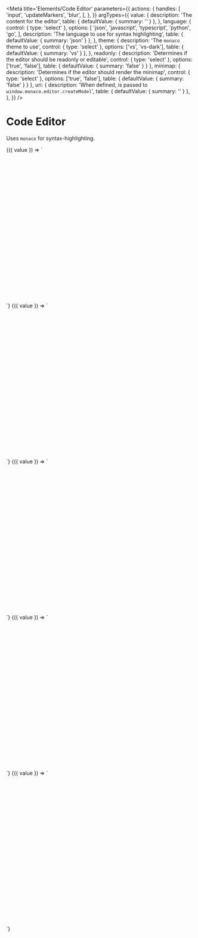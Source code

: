 
<Meta
  title='Elements/Code Editor'
  parameters={{ 
    actions: {
      handles: [
        'input',
        'updateMarkers',
        'blur',
      ],
    },
  }}
  argTypes={{ 
    value: {
      description: 'The content for the editor',
      table: { defaultValue: { summary: '' } },
    },
    language: {
      control: { type: 'select' },
      options: [
        'json',
        'javascript',
        'typescript',
        'python',
        'go',
      ],
      description: 'The language to use for syntax highlighting',
      table: { defaultValue: { summary: 'json' } },
    },
    theme: {
      description: 'The `monaco` theme to use',
      control: { type: 'select' },
      options: ['vs', 'vs-dark'],
      table: { defaultValue: { summary: 'vs' } },
    },
    readonly: {
      description: 'Determines if the editor should be readonly or editable',
      control: { type: 'select' },
      options: ['true', 'false'],
      table: { defaultValue: { summary: 'false' } }
    },
    minimap: {
      description: 'Determines if the editor should render the minimap',
      control: { type: 'select' },
      options: ['true', 'false'],
      table: { defaultValue: { summary: 'false' } }
    },
    uri: {
      description: 'When defined, is passed to `window.monaco.editor.createModel`',
      table: { defaultValue: { summary: '' } },
    },
  }}
/>

# Code Editor

Uses `monaco` for syntax-highlighting.

<Canvas>
  <Story
    name='JSON editor'
    args={{ 
      value: `
{ 
  "foo": "bar",
  "some": "thing",
  "yes": true,
  "count": 10
}
`
    }}
  >
    {({ value  }) => `
    <div style='width: 400px; height: 400px;'>
      <v-code-editor 
        value='${value}'
        language='json'
      />
    </div>
    `}
  </Story>
</Canvas>

<Canvas>
  <Story
    name='JavaScript editor'
    args={{
      value: `
function doSomething(thing) { 
  console.log(thing) 
}
`
    }}
  >
    {({ value  }) => `
    <div style='width: 400px; height: 400px;'>
      <v-code-editor 
        value='${value}'
        language='javascript'
      />
    </div>
    `}
  </Story>
</Canvas>

<Canvas>
  <Story
    name='TypeScript editor'
    args={{
      value: `
function doSomething(thing: string): void { 
  console.log(thing) 
}
`
    }}
  >
    {({ value  }) => `
    <div style='width: 400px; height: 400px;'>
      <v-code-editor 
        value='${value}'
        language='typescript'
      />
    </div>
    `}
  </Story>
</Canvas>

<Canvas>
  <Story
    name='Python editor'
    args={{
      value: `
def do_something(thing):
  print(thing)
`
    }}
  >
    {({ value  }) => `
    <div style='width: 400px; height: 400px;'>
      <v-code-editor 
        value='${value}'
        language='python'
      />
    </div>
    `}
  </Story>
</Canvas>

<Canvas>
  <Story
    name='Go editor'
    args={{
      value: `func DoSomething(thing string) {
	fmt.Println(thing)
}`
    }}
  >
    {({ value  }) => `
    <div style='width: 400px; height: 400px;'>
      <v-code-editor 
        value='${value}'
        language='go'
      />
    </div>
    `}
  </Story>
</Canvas>